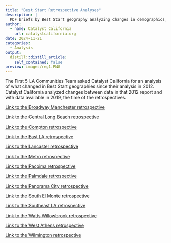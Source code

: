 ```yaml
---
title: "Best Start Retrospective Analyses"
description: |
  PDF briefs by Best Start geography analyzing changes in demographics, community strengths, and community needs. The analyses included tabular data and guiding questions for discussion and sensemaking.
author:
  - name: Catalyst California
    url: catalystcalifornia.org
date: 2024-11-21
categories:
  - Analysis
output:
  distill::distill_article:
    self_contained: false
preview: images/reg1.PNG
---
```


The First 5 LA Communities Team asked Catalyst California for an analysis of what changed in Best Start geographies since their analysis in 2012. Catalyst California analyzed changes between data in that 2012 report and with data available in 2019, the time of the retrospectives. 

[Link to the Broadway Manchester retrospective](https://github.com/catalystcalifornia/f5la_datahub/blob/main/retrospectives/Broadway%Manchester.pdf) 

[Link to the Central Long Beach retrospective](https://github.com/catalystcalifornia/f5la_datahub/blob/main/retrospectives/Central%Long%Beach.pdf)

[Link to the Compton retrospective](https://github.com/catalystcalifornia/f5la_datahub/blob/main/retrospectives/Compton%.pdf)

[Link to the East LA retrospective](https://github.com/catalystcalifornia/f5la_datahub/blob/main/retrospectives/East%LA.pdf)

[Link to the Lancaster retrospective](https://github.com/catalystcalifornia/f5la_datahub/blob/main/retrospectives/Lancaster.pdf)

[Link to the Metro retrospective](https://github.com/catalystcalifornia/f5la_datahub/blob/main/retrospectives/Metro.pdf)

[Link to the Pacoima retrospective](https://github.com/catalystcalifornia/f5la_datahub/blob/main/retrospectives/Pacoima.pdf)

[Link to the Palmdale retrospective](https://github.com/catalystcalifornia/f5la_datahub/blob/main/retrospectives/Palmdale.pdf)

[Link to the Panorama City retrospective](https://github.com/catalystcalifornia/f5la_datahub/blob/main/retrospectives/Panorama%City.pdf)

[Link to the South El Monte retrospective](https://github.com/catalystcalifornia/f5la_datahub/blob/main/retrospectives/South%El%Monte.pdf)

[Link to the Southeast LA retrospective](https://github.com/catalystcalifornia/f5la_datahub/blob/main/retrospectives/Southeast%LA.pdf)

[Link to the Watts Willowbrook retrospective](https://github.com/catalystcalifornia/f5la_datahub/blob/main/retrospectives/Watts%Willowbrook.pdf)

[Link to the West Athens retrospective](https://github.com/catalystcalifornia/f5la_datahub/blob/main/retrospectives/West%Athens.pdf)

[Link to the Wilmington retrospective](https://github.com/catalystcalifornia/f5la_datahub/blob/main/retrospectives/Wilmington.pdf)







